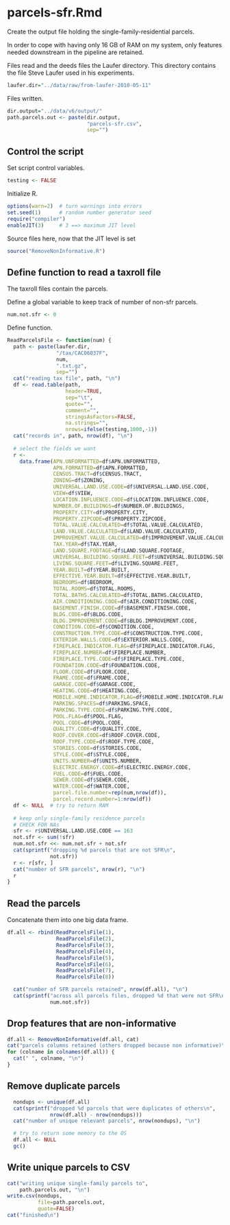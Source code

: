 # parcels-sfr.Rmd

Create the output file holding the single-family-residential parcels. 

In order to cope with having only 16 GB of RAM on my system, only features 
needed downstream in the pipeline are retained.

Files read and the deeds files the Laufer directory. This directory contains
the file Steve Laufer used in his experiments.

```r
laufer.dir="../data/raw/from-laufer-2010-05-11"

```

Files written.

```r
dir.output="../data/v6/output/"
path.parcels.out <- paste(dir.output,
                          "parcels-sfr.csv",
                          sep="")
```

## Control the script

Set script control variables.

```r
testing <- FALSE
```

Initialize R.

```r
options(warn=2)  # turn warnings into errors
set.seed(1)      # random number generator seed
require("compiler")
enableJIT(3)     # 3 ==> maximum JIT level
```

Source files here, now that the JIT level is set

```r
source("RemoveNonInformative.R")
```

## Define function to read a taxroll file

The taxroll files contain the parcels.

Define a global variable to keep track of number of non-sfr parcels.
```r
num.not.sfr <- 0
```

Define function.

```r
ReadParcelsFile <- function(num) {
  path <- paste(laufer.dir,
                "/tax/CAC06037F",
                num,
                ".txt.gz",
                sep="")
  cat("reading tax file", path, "\n")
  df <- read.table(path,
                   header=TRUE,
                   sep="\t",
                   quote="",
                   comment="",
                   stringsAsFactors=FALSE,
                   na.strings="",
                   nrows=ifelse(testing,1000,-1))
  cat("records in", path, nrow(df), "\n")
  
  # select the fields we want
  r <-
    data.frame(APN.UNFORMATTED=df$APN.UNFORMATTED,
               APN.FORMATTED=df$APN.FORMATTED,
               CENSUS.TRACT=df$CENSUS.TRACT,
               ZONING=df$ZONING,
               UNIVERSAL.LAND.USE.CODE=df$UNIVERSAL.LAND.USE.CODE,
               VIEW=df$VIEW,
               LOCATION.INFLUENCE.CODE=df$LOCATION.INFLUENCE.CODE,
               NUMBER.OF.BUILDINGS=df$NUMBER.OF.BUILDINGS,
               PROPERTY.CITY=df$PROPERTY.CITY,
               PROPERTY.ZIPCODE=df$PROPERTY.ZIPCODE,
               TOTAL.VALUE.CALCULATED=df$TOTAL.VALUE.CALCULATED,
               LAND.VALUE.CALCULATED=df$LAND.VALUE.CALCULATED,
               IMPROVEMENT.VALUE.CALCULATED=df$IMPROVEMENT.VALUE.CALCULATED,
               TAX.YEAR=df$TAX.YEAR,
               LAND.SQUARE.FOOTAGE=df$LAND.SQUARE.FOOTAGE,
               UNIVERSAL.BUILDING.SQUARE.FEET=df$UNIVERSAL.BUILDING.SQUARE.FEET,
               LIVING.SQUARE.FEET=df$LIVING.SQUARE.FEET,
               YEAR.BUILT=df$YEAR.BUILT,
               EFFECTIVE.YEAR.BUILT=df$EFFECTIVE.YEAR.BUILT,
               BEDROOMS=df$BEDROOM,
               TOTAL.ROOMS=df$TOTAL.ROOMS,
               TOTAL.BATHS.CALCULATED=df$TOTAL.BATHS.CALCULATED,
               AIR.CONDITIONING.CODE=df$AIR.CONDITIONING.CODE,
               BASEMENT.FINISH.CODE=df$BASEMENT.FINISH.CODE,
               BLDG.CODE=df$BLDG.CODE,
               BLDG.IMPROVEMENT.CODE=df$BLDG.IMPROVEMENT.CODE,
               CONDITION.CODE=df$CONDITION.CODE,
               CONSTRUCTION.TYPE.CODE=df$CONSTRUCTION.TYPE.CODE,
               EXTERIOR.WALLS.CODE=df$EXTERIOR.WALLS.CODE,
               FIREPLACE.INDICATOR.FLAG=df$FIREPLACE.INDICATOR.FLAG,
               FIREPLACE.NUMBER=df$FIREPLACE.NUMBER,
               FIREPLACE.TYPE.CODE=df$FIREPLACE.TYPE.CODE,
               FOUNDATION.CODE=df$FOUNDATION.CODE,
               FLOOR.CODE=df$FLOOR.CODE,
               FRAME.CODE=df$FRAME.CODE,
               GARAGE.CODE=df$GARAGE.CODE,
               HEATING.CODE=df$HEATING.CODE,
               MOBILE.HOME.INDICATOR.FLAG=df$MOBILE.HOME.INDICATOR.FLAG,
               PARKING.SPACES=df$PARKING.SPACE,
               PARKING.TYPE.CODE=df$PARKING.TYPE.CODE,
               POOL.FLAG=df$POOL.FLAG,
               POOL.CODE=df$POOL.CODE,
               QUALITY.CODE=df$QUALITY.CODE,
               ROOF.COVER.CODE=df$ROOF.COVER.CODE,
               ROOF.TYPE.CODE=df$ROOF.TYPE.CODE,
               STORIES.CODE=df$STORIES.CODE,
               STYLE.CODE=df$STYLE.CODE,
               UNITS.NUMBER=df$UNITS.NUMBER,
               ELECTRIC.ENERGY.CODE=df$ELECTRIC.ENERGY.CODE,
               FUEL.CODE=df$FUEL.CODE,
               SEWER.CODE=df$SEWER.CODE,
               WATER.CODE=df$WATER.CODE,
               parcel.file.number=rep(num,nrow(df)),
               parcel.record.number=1:nrow(df))
  df <- NULL  # try to return RAM
  
  # keep only single-family residence parcels
  # CHECK FOR NAs
  sfr <- r$UNIVERSAL.LAND.USE.CODE == 163
  not.sfr <- sum(!sfr)
  num.not.sfr <<- num.not.sfr + not.sfr
  cat(sprintf("dropping %d parcels that are not SFR\n",
              not.sfr))
  r <- r[sfr, ]
  cat("number of SFR parcels", nrow(r), "\n")
  r
}
```

## Read the parcels

Concatenate them into one big data frame.

```r
df.all <- rbind(ReadParcelsFile(1),
                ReadParcelsFile(2),
                ReadParcelsFile(3),
                ReadParcelsFile(4),
                ReadParcelsFile(5),
                ReadParcelsFile(6),
                ReadParcelsFile(7),
                ReadParcelsFile(8))

  cat("number of SFR parcels retained", nrow(df.all), "\n")
  cat(sprintf("across all parcels files, dropped %d that were not SFR\n",
              num.not.sfr))
```

## Drop features that are non-informative

```r
df.all <- RemoveNonInformative(df.all, cat)
cat("parcels columns retained (others dropped because non informative)\n")
for (colname in colnames(df.all)) {
  cat(" ", colname, "\n")
}
```      
  
## Remove duplicate parcels

```r
  nondups <- unique(df.all)
  cat(sprintf("dropped %d parcels that were duplicates of others\n",
              nrow(df.all) - nrow(nondups)))
  cat("number of unique relevant parcels", nrow(nondups), "\n")

  # try to return some memory to the OS
  df.all <- NULL
  gc()
```

## Write unique parcels to CSV

```r
cat("writing unique single-family parcels to",
    path.parcels.out, "\n")
write.csv(nondups,
          file=path.parcels.out,
          quote=FALSE)
cat("finished\n")
```


